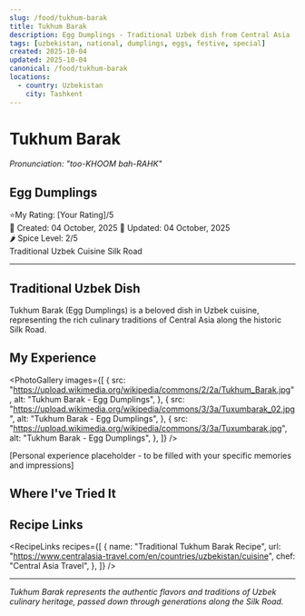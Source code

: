 ```yaml
---
slug: /food/tukhum-barak
title: Tukhum Barak
description: Egg Dumplings - Traditional Uzbek dish from Central Asia
tags: [uzbekistan, national, dumplings, eggs, festive, special]
created: 2025-10-04
updated: 2025-10-04
canonical: /food/tukhum-barak
locations:
  - country: Uzbekistan
    city: Tashkent
---
```



# Tukhum Barak

_Pronunciation: "too-KHOOM bah-RAHK"_

## Egg Dumplings

<div className="food-rating">
  <span className="star">⭐</span>My Rating: [Your Rating]/5
</div>

<div className="food-metadata">
  <span className="food-date">📅 Created: 04 October, 2025</span>
  <span className="food-date">🔄 Updated: 04 October, 2025</span>
</div>

<div className="spice-level">🌶️ Spice Level: 2/5</div>

<div className="food-tags">
  <span className="food-tag">Traditional</span>
  <span className="food-tag">Uzbek Cuisine</span>
  <span className="food-tag">Silk Road</span>
</div>

---

## Traditional Uzbek Dish

Tukhum Barak (Egg Dumplings) is a beloved dish in Uzbek cuisine, representing the rich culinary traditions of Central Asia along the historic Silk Road.

## My Experience

<PhotoGallery
  images={[
    {
      src: "https://upload.wikimedia.org/wikipedia/commons/2/2a/Tukhum_Barak.jpg",
      alt: "Tukhum Barak - Egg Dumplings",
    },
    {
      src: "https://upload.wikimedia.org/wikipedia/commons/3/3a/Tuxumbarak_02.jpg",
      alt: "Tukhum Barak - Egg Dumplings",
    },
    {
      src: "https://upload.wikimedia.org/wikipedia/commons/3/3a/Tuxumbarak.jpg",
      alt: "Tukhum Barak - Egg Dumplings",
    },
  ]}
/>

[Personal experience placeholder - to be filled with your specific memories and impressions]

## Where I've Tried It

<MapEmbed
  location="Tashkent, Uzbekistan"
  description="Traditional preparation across Uzbekistan"
/>

## Recipe Links

<RecipeLinks
  recipes={[
    {
      name: "Traditional Tukhum Barak Recipe",
      url: "https://www.centralasia-travel.com/en/countries/uzbekistan/cuisine",
      chef: "Central Asia Travel",
    },
  ]}
/>

---

_Tukhum Barak represents the authentic flavors and traditions of Uzbek culinary heritage, passed down through generations along the Silk Road._
